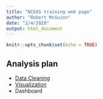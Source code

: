 ```yaml
---
title: "NCEAS training web page"
author: "Robert McGuinn"
date: "2/4/2020"
output: html_document
---
```


```r
knitr::opts_chunk$set(echo = TRUE)
```

## Analysis plan 

- [Data Cleaning](data-cleaning.html)
- [Visualization](plotting_mapping.html)
- Dashboard